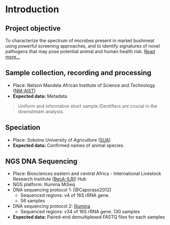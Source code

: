 # Introduction
<!-- > Add something here... -->

## Project objective
To characterize the spectrum of microbes present in market bushmeat using powerful screening approaches, and to identify signatures of novel pathogens that may pose potential animal and human health risk.
[Read more...](https://www.bushmeatbiosecurityresearch.org/objectives)

## Sample collection, recording and processing
* Place: Nelson Mandela African Institute of Science and Technology ([NM-AIST](http://www.nm-aist.ac.tz/))
* **Expected data:** Metadata

>Uniform and informative short sample IDentifiers are crucial in the downstream analysis.

## Speciation    
* Place: Sokoine University of Agriculture  ([SUA](http://www.suanet.ac.tz/))
* **Expected data:** Confirmed names of animal species.

## NGS DNA Sequencing
* Place: Biosciences eastern and central Africa - International Livestock Research Institute ([BecA-ILRI](http://hub.africabiosciences.org/)) Hub
* NGS platform: Illumina MiSeq
* DNA sequencing protocol 1: [@Caporaso2012]
  * Sequenced regions: v4 of 16S rRNA gene.
  * 56 samples

* DNA sequencing protocol 2: [Illumina](https://www.illumina.com/content/dam/illumina-support/documents/documentation/chemistry_documentation/16s/16s-metagenomic-library-prep-guide-15044223-b.pdf) 
  * Sequenced regions: v34 of 16S rRNA gene.
  130 samples
* **Expected data:** Paired-end demultiplexed FASTQ files for each samples


